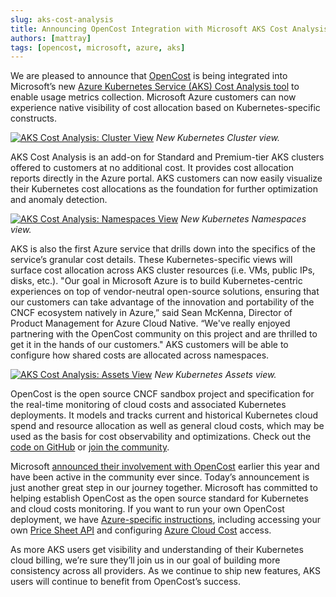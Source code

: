 ```yaml
---
slug: aks-cost-analysis
title: Announcing OpenCost Integration with Microsoft AKS Cost Analysis
authors: [mattray]
tags: [opencost, microsoft, azure, aks]
---
```


We are pleased to announce that [OpenCost](https://opencost.io) is being integrated into Microsoft’s new [Azure Kubernetes Service (AKS) Cost Analysis tool](https://aka.ms/aks/cost-analysis) to enable usage metrics collection. Microsoft Azure customers can now experience native visibility of cost allocation based on Kubernetes-specific constructs.

[![AKS Cost Analysis: Cluster View](./img/cluster.png)](./img/cluster.png)
*New Kubernetes Cluster view.*

<!--truncate-->

AKS Cost Analysis is an add-on for Standard and Premium-tier AKS clusters offered to customers at no additional cost. It provides cost allocation reports directly in the Azure portal. AKS customers can now easily visualize their Kubernetes cost allocations as the foundation for further optimization and anomaly detection.

[![AKS Cost Analysis: Namespaces View](./img/namespaces.png)](./img/namespaces.png)
*New Kubernetes Namespaces view.*

AKS is also the first Azure service that drills down into the specifics of the service’s granular cost details. These Kubernetes-specific views will surface cost allocation across AKS cluster resources (i.e. VMs, public IPs, disks, etc.). "Our goal in Microsoft Azure is to build Kubernetes-centric experiences on top of vendor-neutral open-source solutions, ensuring that our customers can take advantage of the innovation and portability of the CNCF ecosystem natively in Azure,” said Sean McKenna, Director of Product Management for Azure Cloud Native. “We've really enjoyed partnering with the OpenCost community on this project and are thrilled to get it in the hands of our customers." AKS customers will be able to configure how shared costs are allocated across namespaces.

[![AKS Cost Analysis: Assets View](./img/assets.png)](./img/assets.png)
*New Kubernetes Assets view.*

OpenCost is the open source CNCF sandbox project and specification for the real-time monitoring of cloud costs and associated Kubernetes deployments. It models and tracks current and historical Kubernetes cloud spend and resource allocation as well as general cloud costs, which may be used as the basis for cost observability and optimizations. Check out the [code on GitHub](https://github.com/opencost/opencost) or [join the community](https://www.opencost.io/docs/community).

Microsoft [announced their involvement with OpenCost](https://www.opencost.io/blog/azure-opencost) earlier this year and have been active in the community ever since. Today’s announcement is just another great step in our journey together. Microsoft has committed to helping establish OpenCost as the open source standard for Kubernetes and cloud costs monitoring. If you want to run your own OpenCost deployment, we have [Azure-specific instructions](https://www.opencost.io/docs/configuration/azure), including accessing your own [Price Sheet API](https://www.opencost.io/docs/configuration/azure#customer-specific-pricing) and configuring [Azure Cloud Cost](https://www.opencost.io/docs/configuration/azure#azure-cloud-cost-configuration) access.

As more AKS users get visibility and understanding of their Kubernetes cloud billing, we’re sure they’ll join us in our goal of building more consistency across all providers. As we continue to ship new features, AKS users will continue to benefit from OpenCost’s success.
